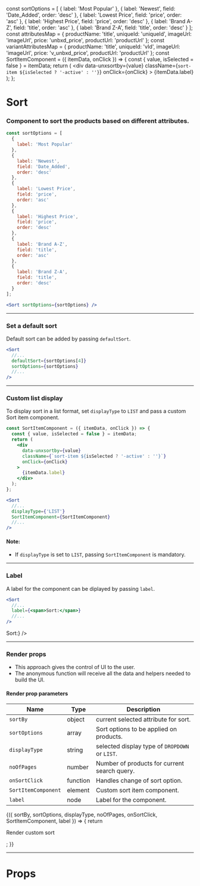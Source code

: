 
const sortOptions = [
  {
    label: 'Most Popular'
  },
  {
    label: 'Newest',
    field: 'Date_Added',
    order: 'desc'
  },
  {
    label: 'Lowest Price',
    field: 'price',
    order: 'asc'
  },
  {
    label: 'Highest Price',
    field: 'price',
    order: 'desc'
  },
  {
    label: 'Brand A-Z',
    field: 'title',
    order: 'asc'
  },
  {
    label: 'Brand Z-A',
    field: 'title',
    order: 'desc'
  }
];
const attributesMap = {
  productName: 'title',
  uniqueId: 'uniqueId',
  imageUrl: 'imageUrl',
  price: 'unbxd_price',
  productUrl: 'productUrl'
};
const variantAttributesMap = {
  productName: 'title',
  uniqueId: 'vId',
  imageUrl: 'imageUrl',
  price: 'v_unbxd_price',
  productUrl: 'productUrl'
};
const SortItemComponent = ({ itemData, onClick }) => {
  const { value, isSelected = false } = itemData;
  return (
    <div
      data-unxsortby={value}
      className={`sort-item ${isSelected ? '-active' : ''}`}
      onClick={onClick}
    >
      {itemData.label}
    </div>
  );
};

<Meta title="Sort" component={Sort} />

# Sort

### Component to sort the products based on different attributes.

```js
const sortOptions = [
  {
    label: 'Most Popular'
  },
  {
    label: 'Newest',
    field: 'Date_Added',
    order: 'desc'
  },
  {
    label: 'Lowest Price',
    field: 'price',
    order: 'asc'
  },
  {
    label: 'Highest Price',
    field: 'price',
    order: 'desc'
  },
  {
    label: 'Brand A-Z',
    field: 'title',
    order: 'asc'
  },
  {
    label: 'Brand Z-A',
    field: 'title',
    order: 'desc'
  }
];
```

```jsx
<Sort sortOptions={sortOptions} />
```

<Preview>
  <Story name="default">
    <UnbxdSearchWrapper
      siteKey="wildearthclone-neto-com-au808941566310465"
      apiKey="e6959ae0b643d51b565dc3e01bf41ec1"
    >
      <Sort sortOptions={sortOptions} />
      <Products
        attributesMap={attributesMap}
        showVariants={true}
        variantAttributesMap={variantAttributesMap}
      />
      <div className="hidden">
        <SearchBox defaultSearch={'boots'} />
      </div>
    </UnbxdSearchWrapper>
  </Story>
</Preview>

---

### Set a default sort

Default sort can be added by passing `defaultSort`.

```jsx
<Sort
  //...
  defaultSort={sortOptions[4]}
  sortOptions={sortOptions}
  //...
/>
```

<Preview>
  <Story name="with defaultSort">
    <UnbxdSearchWrapper
      siteKey="wildearthclone-neto-com-au808941566310465"
      apiKey="e6959ae0b643d51b565dc3e01bf41ec1"
    >
      <Sort defaultSort={sortOptions[4]} sortOptions={sortOptions} />
      <Products
        attributesMap={attributesMap}
        showVariants={true}
        variantAttributesMap={variantAttributesMap}
      />
      <div className="hidden">
        <SearchBox defaultSearch={'boots'} />
      </div>
    </UnbxdSearchWrapper>
  </Story>
</Preview>

---

### Custom list display

To display sort in a list format, set `displayType` to `LIST` and pass a custom Sort item component.

```jsx
const SortItemComponent = ({ itemData, onClick }) => {
  const { value, isSelected = false } = itemData;
  return (
    <div
      data-unxsortby={value}
      className={`sort-item ${isSelected ? '-active' : ''}`}
      onClick={onClick}
    >
      {itemData.label}
    </div>
  );
};
```

```jsx
<Sort
  //...
  displayType={'LIST'}
  SortItemComponent={SortItemComponent}
  //...
/>
```

#### Note:

- If `displayType` is set to `LIST`, passing `SortItemComponent` is mandatory.

<Preview>
  <Story name="with displayType">
    <UnbxdSearchWrapper
      siteKey="wildearthclone-neto-com-au808941566310465"
      apiKey="e6959ae0b643d51b565dc3e01bf41ec1"
    >
      <Sort
        default={sortOptions[4]}
        sortOptions={sortOptions}
        displayType={'LIST'}
        SortItemComponent={SortItemComponent}
      />
      <Products
        attributesMap={attributesMap}
        showVariants={true}
        variantAttributesMap={variantAttributesMap}
      />
      <div className="hidden">
        <SearchBox defaultSearch={'boots'} />
      </div>
    </UnbxdSearchWrapper>
  </Story>
</Preview>

---

### Label

A label for the component can be diplayed by passing `label`.

```jsx
<Sort
  //...
  label={<span>Sort:</span>}
  //...
/>
```

<Preview>
  <Story name="with label">
    <UnbxdSearchWrapper
      siteKey="wildearthclone-neto-com-au808941566310465"
      apiKey="e6959ae0b643d51b565dc3e01bf41ec1"
    >
      <Sort sortOptions={sortOptions} label={<span>Sort:</span>} />
      <Products
        attributesMap={attributesMap}
        showVariants={true}
        variantAttributesMap={variantAttributesMap}
      />
      <div className="hidden">
        <SearchBox defaultSearch={'boots'} />
      </div>
    </UnbxdSearchWrapper>
  </Story>
</Preview>

---

### Render props

- This approach gives the control of UI to the user.
- The anonymous function will receive all the data and helpers needed to build the UI.

#### Render prop parameters

| Name                | Type     | Description                                    |
| ------------------- | -------- | ---------------------------------------------- |
| `sortBy`            | object   | current selected attribute for sort.           |
| `sortOptions`       | array    | Sort options to be applied on products.        |
| `displayType`       | string   | selected display type of `DROPDOWN` or `LIST`. |
| `noOfPages`         | number   | Number of products for current search query.   |
| `onSortClick`       | function | Handles change of sort option.                 |
| `SortItemComponent` | element  | Custom sort item component.                    |
| `label`             | node     | Label for the component.                       |

<Preview>
  <Story name="with render props">
    <UnbxdSearchWrapper
      siteKey="wildearthclone-neto-com-au808941566310465"
      apiKey="e6959ae0b643d51b565dc3e01bf41ec1"
    >
      <Sort sortOptions={sortOptions}>
        {({
          sortBy,
          sortOptions,
          displayType,
          noOfPages,
          onSortClick,
          SortItemComponent,
          label
        }) => {
          return <p>Render custom sort</p>;
        }}
      </Sort>
      <Products
        attributesMap={attributesMap}
        showVariants={true}
        variantAttributesMap={variantAttributesMap}
      />
      <div className="hidden">
        <SearchBox defaultSearch={'boots'} />
      </div>
    </UnbxdSearchWrapper>
  </Story>
</Preview>

---

# Props

<Props of={Sort} />
